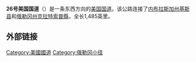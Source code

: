 '''26号美国国道'''（{{lang-en|'''U.S. Route 26'''}}）是一条东西方向的[[美国国道|美国国道]]。该公路连接了[[内布拉斯加州|内布拉斯加州]][[基斯縣_(內布拉斯加州)|基斯县]]和[[俄勒冈州|俄勒冈州]][[克拉特索普縣|克拉特索普縣]]，全长1,485英里。

== 外部链接 ==
{{Commons category|U.S. Route 26}}
{{美国国道}}
[[Category:美國國道|Category:美國國道]]
[[Category:俄勒冈小径|Category:俄勒冈小径]]